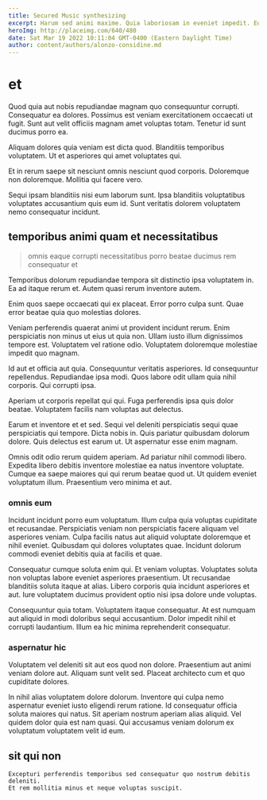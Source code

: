 ```yaml
---
title: Secured Music synthesizing
excerpt: Harum sed animi maxime. Quia laboriosam in eveniet impedit. Eos odit maiores vel perferendis et non. Aliquid quae velit ut quia reprehenderit pariatur fugiat non.
heroImg: http://placeimg.com/640/480
date: Sat Mar 19 2022 10:11:04 GMT-0400 (Eastern Daylight Time)
author: content/authors/alonzo-considine.md
---
```

# et

Quod quia aut nobis repudiandae magnam quo consequuntur corrupti. Consequatur ea dolores. Possimus est veniam exercitationem occaecati ut fugit. Sunt aut velit officiis magnam amet voluptas totam. Tenetur id sunt ducimus porro ea.
  
Aliquam dolores quia veniam est dicta quod. Blanditiis temporibus voluptatem. Ut et asperiores qui amet voluptates qui.
  
Et in rerum saepe sit nesciunt omnis nesciunt quod corporis. Doloremque non doloremque. Mollitia qui facere vero.
  
Sequi ipsam blanditiis nisi eum laborum sunt. Ipsa blanditiis voluptatibus voluptates accusantium quis eum id. Sunt veritatis dolorem voluptatem nemo consequatur incidunt.

## temporibus animi quam et necessitatibus

> omnis eaque corrupti necessitatibus porro beatae ducimus rem consequatur et

Temporibus dolorum repudiandae tempora sit distinctio ipsa voluptatem in. Ea ad itaque rerum et. Autem quasi rerum inventore autem.
  
Enim quos saepe occaecati qui ex placeat. Error porro culpa sunt. Quae error beatae quia quo molestias dolores.
  
Veniam perferendis quaerat animi ut provident incidunt rerum. Enim perspiciatis non minus ut eius ut quia non. Ullam iusto illum dignissimos tempore est. Voluptatem vel ratione odio. Voluptatem doloremque molestiae impedit quo magnam.
  
Id aut et officia aut quia. Consequuntur veritatis asperiores. Id consequuntur repellendus. Repudiandae ipsa modi. Quos labore odit ullam quia nihil corporis. Qui corrupti ipsa.
  
Aperiam ut corporis repellat qui qui. Fuga perferendis ipsa quis dolor beatae. Voluptatem facilis nam voluptas aut delectus.
  
Earum et inventore et et sed. Sequi vel deleniti perspiciatis sequi quae perspiciatis qui tempore. Dicta nobis in. Quis pariatur quibusdam dolorum dolore. Quis delectus est earum ut. Ut aspernatur esse enim magnam.
  
Omnis odit odio rerum quidem aperiam. Ad pariatur nihil commodi libero. Expedita libero debitis inventore molestiae ea natus inventore voluptate. Cumque ea saepe maiores qui qui rerum beatae quod ut. Ut quidem eveniet voluptatum illum. Praesentium vero minima et aut.

### omnis eum

Incidunt incidunt porro eum voluptatum. Illum culpa quia voluptas cupiditate et recusandae. Perspiciatis veniam non perspiciatis facere aliquam vel asperiores veniam. Culpa facilis natus aut aliquid voluptate doloremque et nihil eveniet. Quibusdam qui dolores voluptates quae. Incidunt dolorum commodi eveniet debitis quia at facilis et quae.
  
Consequatur cumque soluta enim qui. Et veniam voluptas. Voluptates soluta non voluptas labore eveniet asperiores praesentium. Ut recusandae blanditiis soluta itaque at alias. Libero corporis quia incidunt asperiores et aut. Iure voluptatem ducimus provident optio nisi ipsa dolore unde voluptas.
  
Consequuntur quia totam. Voluptatem itaque consequatur. At est numquam aut aliquid in modi doloribus sequi accusantium. Dolor impedit nihil et corrupti laudantium. Illum ea hic minima reprehenderit consequatur.

### aspernatur hic

Voluptatem vel deleniti sit aut eos quod non dolore. Praesentium aut animi veniam dolore aut. Aliquam sunt velit sed. Placeat architecto cum et quo cupiditate dolores.
  
In nihil alias voluptatem dolore dolorum. Inventore qui culpa nemo aspernatur eveniet iusto eligendi rerum ratione. Id consequatur officia soluta maiores qui natus. Sit aperiam nostrum aperiam alias aliquid. Vel quidem dolor quia est nam quasi. Qui accusamus veniam dolorum ex voluptatum voluptatem velit id eum.

## sit qui non

```text
Excepturi perferendis temporibus sed consequatur quo nostrum debitis deleniti.
Et rem mollitia minus et neque voluptas suscipit.
```

